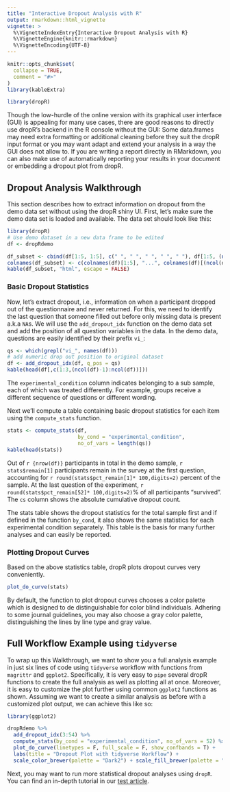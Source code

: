 ```yaml
---
title: "Interactive Dropout Analysis with R"
output: rmarkdown::html_vignette
vignette: >
  %\VignetteIndexEntry{Interactive Dropout Analysis with R}
  %\VignetteEngine{knitr::rmarkdown}
  %\VignetteEncoding{UTF-8}
---
```


```r
knitr::opts_chunk$set(
  collapse = TRUE,
  comment = "#>"
)
library(kableExtra)
```

```r
library(dropR)
```

Though the low-hurdle of the online version with its graphical user interface (GUI)
is appealing for many use cases, there are good reasons to directly use dropR's backend in the R console without the GUI: Some data.frames may need extra formatting or additional cleaning before they suit the dropR input format or you may want adapt and extend your analysis in a way the GUI does not allow to. 
If you are writing a report directly in RMarkdown, you can also make use of automatically reporting your results in your document or embedding a dropout plot from dropR.

## Dropout Analysis Walkthrough

This section describes how to extract information on dropout from the demo data set without using the dropR shiny UI.
First, let's make sure the demo data set is loaded and available. 
The data set should look like this:

```r
library(dropR)
# Use demo dataset in a new data frame to be edited
df <- dropRdemo
```

```r
df_subset <- cbind(df[1:5, 1:5], c(" ", " ", " ", " ", " "), df[1:5, (ncol(df)-1):ncol(df)])
colnames(df_subset) <- c(colnames(df)[1:5], "...", colnames(df)[(ncol(df)-1):ncol(df)])
kable(df_subset, "html", escape = FALSE)
```


### Basic Dropout Statistics

Now, let's extract dropout, i.e., information on when a participant dropped out of the questionnaire and never returned.
For this, we need to identify the last question that someone filled out before only missing data is present a.k.a `NA`s.
We will use the `add_dropout_idx` function on the demo data set and add the position of all question variables in the data.
In the demo data, questions are easily identified by their prefix `vi_`:

```r
qs <- which(grepl("vi_", names(df)))
# add numeric drop out position to original dataset
df <- add_dropout_idx(df, q_pos = qs)
kable(head(df[,c(1:3,(ncol(df)-1):ncol(df))]))
```

The `experimental_condition` column indicates belonging to a sub sample, each of which was treated differently. 
For example, groups receive a different sequence of questions or different wording. 

Next we'll compute a table containing basic dropout statistics for each item using the `compute_stats` function.

```r
stats <- compute_stats(df,
                       by_cond = "experimental_condition",
                       no_of_vars = length(qs))
kable(head(stats))
```

Out of `r {nrow(df)}` participants in total in the demo sample, `r stats$remain[1]` participants remain in the survey at the first question, accounting for `r round(stats$pct_remain[1]* 100,digits=2)` percent of the sample.
At the last question of the experiment, `r round(stats$pct_remain[52]* 100,digits=2)`% of all participants "survived". 
The `cs` column shows the absolute cumulative dropout count.

The stats table shows the dropout statistics for the total sample first and if defined in the function `by_cond`, it also shows the same statistics for each experimental condition separately.
This table is the basis for many further analyses and can easily be reported.


### Plotting Dropout Curves

Based on the above statistics table, dropR plots dropout curves very conveniently.

```r
plot_do_curve(stats)
```

By default, the function to plot dropout curves chooses a color palette which is designed to de distinguishable for color blind individuals. 
Adhering to some journal guidelines, you may also choose a gray color palette, distinguishing the lines by line type and gray value.

## Full Workflow Example using `tidyverse`

To wrap up this Walkthrough, we want to show you a full analysis example in just six lines of code using `tidyverse` workflow with functions from `magrittr` and `ggplot2`.
Specifically, it is very easy to `pipe` several dropR functions to create the full analysis as well as plotting all at once.
Moreover, it is easy to customize the plot further using common `ggplot2` functions as shown.
Assuming we want to create a similar analysis as before with a customized plot output, we can achieve this like so:

```r
library(ggplot2)

dropRdemo %>% 
  add_dropout_idx(3:54) %>% 
  compute_stats(by_cond = "experimental_condition", no_of_vars = 52) %>% 
  plot_do_curve(linetypes = F, full_scale = F, show_confbands = T) +
  labs(title = "Dropout Plot with tidyverse Workflow") +
  scale_color_brewer(palette = "Dark2") + scale_fill_brewer(palette = "Dark2")
```


Next, you may want to run more statistical dropout analyses using `dropR`.
You can find an in-depth tutorial in our [test article](https://iscience-kn.github.io/dropR/articles/tests.html).

